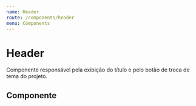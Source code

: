 ```yaml
---
name: Header
route: /components/header
menu: Components
---
```




# Header

Componente responsável pela exibição do título e pelo botão de troca de tema do projeto.

## Componente

<Playground>
	<div style={{ background: '#1D2330', padding: '1rem' }}>
		<Header />
	</div>
</Playground>
